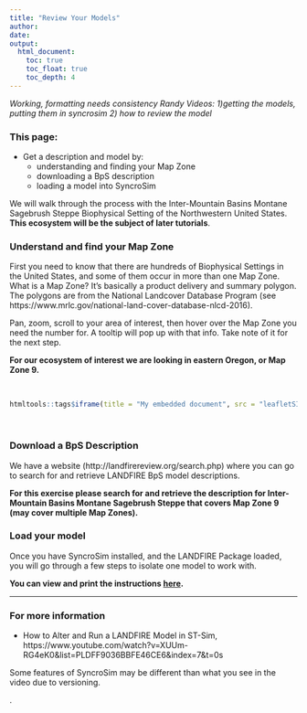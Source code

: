 ```yaml
---
title: "Review Your Models"
author: 
date:
output:
  html_document:
    toc: true
    toc_float: true
    toc_depth: 4
---
```

*Working, formatting needs consistency Randy Videos: 1)getting the models, putting them in syncrosim 2) how to review the model*

### This page:
+ Get a description and model by:
    + understanding and finding your Map Zone
    + downloading a BpS description
    + loading a model into SyncroSim
    
We will walk through the process with the Inter-Mountain Basins Montane Sagebrush Steppe Biophysical Setting of the Northwestern United States.  **This ecosystem will be the subject of later tutorials**. 


### Understand and find your Map Zone

First you need to know that there are hundreds of Biophysical Settings in the United States, and some of them occur in more than one Map Zone.  What is a Map Zone?  It's basically a product delivery and summary polygon.  The polygons are from the National Landcover Database Program (see https://www.mrlc.gov/national-land-cover-database-nlcd-2016).  

Pan, zoom, scroll to your area of interest, then hover over the Map Zone you need the number for.  A tooltip will pop up with that info.  Take note of it for the next step. 

**For our ecosystem of interest we are looking in eastern Oregon, or Map Zone 9.**

<br>

```r
htmltools::tags$iframe(title = "My embedded document", src = "leafletSIM2carto.html", frameborder = "0", width = "100%", height="400")
```

<br>

### Download a BpS Description
We have a website (http://landfirereview.org/search.php) where you can go to search for and retrieve LANDFIRE BpS model descriptions.  

**For this exercise please search for and retrieve the description for Inter-Mountain Basins Montane Sagebrush Steppe that covers Map Zone 9 (may cover multiple Map Zones).**

### Load your model
Once you have SyncroSim installed, and the LANDFIRE Package loaded, you will go through a few steps to isolate one model to work with. 

**You can view and print the instructions [here](./isolateModel.html).**

***

### For more information

*  How to Alter and Run a LANDFIRE Model in ST-Sim, https://www.youtube.com/watch?v=XUUm-RG4eK0&list=PLDFF9036BBFE46CE6&index=7&t=0s

Some features of SyncroSim may be different than what you see in the video due to versioning.


.